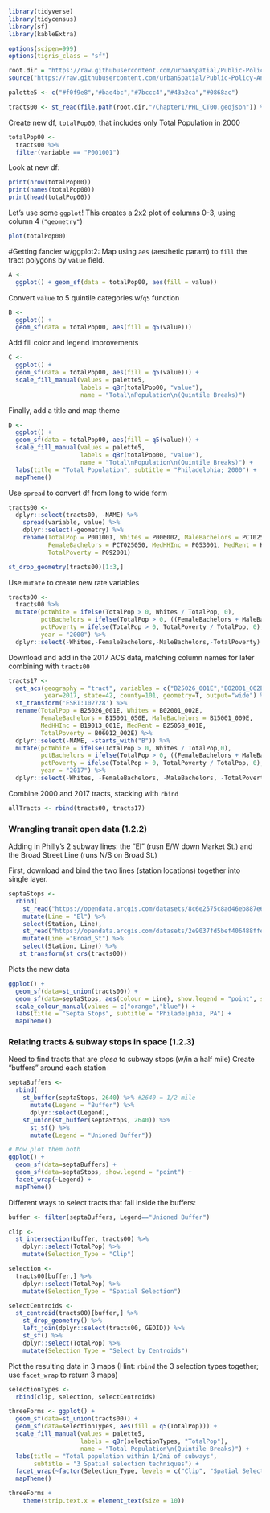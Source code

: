 ```r
library(tidyverse)
library(tidycensus)
library(sf)
library(kableExtra)

options(scipen=999)
options(tigris_class = "sf")

root.dir = "https://raw.githubusercontent.com/urbanSpatial/Public-Policy-Analytics-Landing/master/DATA/"
source("https://raw.githubusercontent.com/urbanSpatial/Public-Policy-Analytics-Landing/master/functions.r")
```
```r
palette5 <- c("#f0f9e8","#bae4bc","#7bccc4","#43a2ca","#0868ac")
```

```r
tracts00 <- st_read(file.path(root.dir,"/Chapter1/PHL_CT00.geojson")) %>% st_transform('ESRI:102728')
```

Create new df, `totalPop00`, that includes only Total Population in 2000
```r
totalPop00 <-
  tracts00 %>%
  filter(variable == "P001001")
```

Look at new df:
```r
print(nrow(totalPop00))
print(names(totalPop00))
print(head(totalPop00))
```

Let's use some `ggplot`! This creates a 2x2 plot of columns 0-3, using column 4 (`"geometry"`)
```r
plot(totalPop00)
```

#Getting fancier w/ggplot2:
Map using `aes` (aesthetic param) to `fill` the tract polygons by `value` field.
```r
A <- 
  ggplot() + geom_sf(data = totalPop00, aes(fill = value))
```

Convert `value` to 5 quintile categories w/`q5` function
```r
B <- 
  ggplot() +
  geom_sf(data = totalPop00, aes(fill = q5(value)))
```

Add fill color and legend improvements
```r
C <-
  ggplot() +
  geom_sf(data = totalPop00, aes(fill = q5(value))) +
  scale_fill_manual(values = palette5,
                    labels = qBr(totalPop00, "value"),
                    name = "Total\nPopulation\n(Quintile Breaks)")
```

Finally, add a title and map theme
```r
D <-
  ggplot() +
  geom_sf(data = totalPop00, aes(fill = q5(value))) +
  scale_fill_manual(values = palette5,
                    labels = qBr(totalPop00, "value"),
                    name = "Total\nPopulation\n(Quintile Breaks)") +
  labs(title = "Total Population", subtitle = "Philadelphia; 2000") +
  mapTheme()
```

Use `spread` to convert df from long to wide form
```r
tracts00 <- 
  dplyr::select(tracts00, -NAME) %>%
    spread(variable, value) %>%
    dplyr::select(-geometry) %>%
    rename(TotalPop = P001001, Whites = P006002, MaleBachelors = PCT025009,
           FemaleBachelors = PCT025050, MedHHInc = P053001, MedRent = H056001,
           TotalPoverty = P092001) 

st_drop_geometry(tracts00)[1:3,]
```

Use `mutate` to create new rate variables
```r
tracts00 <- 
  tracts00 %>%
  mutate(pctWhite = ifelse(TotalPop > 0, Whites / TotalPop, 0),
         pctBachelors = ifelse(TotalPop > 0, ((FemaleBachelors + MaleBachelors) / TotalPop), 0),
         pctPoverty = ifelse(TotalPop > 0, TotalPoverty / TotalPop, 0),
         year = "2000") %>%
  dplyr::select(-Whites,-FemaleBachelors,-MaleBachelors,-TotalPoverty)
```

Download and add in the 2017 ACS data, matching column names for later combining with `tracts00`
```r
tracts17 <- 
  get_acs(geography = "tract", variables = c("B25026_001E","B02001_002E","B15001_050E","B15001_009E","B19013_001E","B25058_001E","B06012_002E"),
          year=2017, state=42, county=101, geometry=T, output="wide") %>%
  st_transform('ESRI:102728') %>%
  rename(TotalPop = B25026_001E, Whites = B02001_002E,
         FemaleBachelors = B15001_050E, MaleBachelors = B15001_009E,
         MedHHInc = B19013_001E, MedRent = B25058_001E,
         TotalPoverty = B06012_002E) %>%
  dplyr::select(-NAME, -starts_with("B")) %>%
  mutate(pctWhite = ifelse(TotalPop > 0, Whites / TotalPop,0),
         pctBachelors = ifelse(TotalPop > 0, ((FemaleBachelors + MaleBachelors) / TotalPop),0),
         pctPoverty = ifelse(TotalPop > 0, TotalPoverty / TotalPop, 0),
         year = "2017") %>%
  dplyr::select(-Whites, -FemaleBachelors, -MaleBachelors, -TotalPoverty) 
```

Combine 2000 and 2017 tracts, stacking with `rbind`
```r
allTracts <- rbind(tracts00, tracts17)
```

### Wrangling transit open data (1.2.2)
Adding in Philly's 2 subway lines: the "El" (rusn E/W down Market St.) and the Broad Street Line (runs N/S on Broad St.)

First, download and bind the two lines (station locations) together into single layer.
```r
septaStops <- 
  rbind(
    st_read("https://opendata.arcgis.com/datasets/8c6e2575c8ad46eb887e6bb35825e1a6_0.geojson") %>% 
    mutate(Line = "El") %>% 
    select(Station, Line),
    st_read("https://opendata.arcgis.com/datasets/2e9037fd5bef406488ffe5bb67d21312_0.geojson") %>%
    mutate(Line ="Broad_St") %>%
    select(Station, Line)) %>%
   st_transform(st_crs(tracts00))
```

Plots the new data
```r
ggplot() +
  geom_sf(data=st_union(tracts00)) +
  geom_sf(data=septaStops, aes(colour = Line), show.legend = "point", size=2) +
  scale_colour_manual(values = c("orange","blue")) +
  labs(title = "Septa Stops", subtitle = "Philadelphia, PA") +
  mapTheme()
```

### Relating tracts & subway stops in space (1.2.3)
Need to find tracts that are *close* to subway stops (w/in a half mile)
Create "buffers" around each station
```r
septaBuffers <-
  rbind(
    st_buffer(septaStops, 2640) %>% #2640 = 1/2 mile
      mutate(Legend = "Buffer") %>%
      dplyr::select(Legend),
    st_union(st_buffer(septaStops, 2640)) %>%
      st_sf() %>%
      mutate(Legend = "Unioned Buffer"))

# Now plot them both
ggplot() +
  geom_sf(data=septaBuffers) +
  geom_sf(data=septaStops, show.legend = "point") +
  facet_wrap(~Legend) +
  mapTheme()
```

Different ways to select tracts that fall inside the buffers:
```r
buffer <- filter(septaBuffers, Legend=="Unioned Buffer")

clip <- 
  st_intersection(buffer, tracts00) %>%
    dplyr::select(TotalPop) %>%
    mutate(Selection_Type = "Clip")

selection <- 
  tracts00[buffer,] %>%
    dplyr::select(TotalPop) %>%
    mutate(Selection_Type = "Spatial Selection")

selectCentroids <-
  st_centroid(tracts00)[buffer,] %>%
    st_drop_geometry() %>%
    left_join(dplyr::select(tracts00, GEOID)) %>%
    st_sf() %>%
    dplyr::select(TotalPop) %>%
    mutate(Selection_Type = "Select by Centroids")
```

Plot the resulting data in 3 maps
(Hint: `rbind` the 3 selection types together; use `facet_wrap` to return 3 maps)
```r
selectionTypes <-
  rbind(clip, selection, selectCentroids)

threeForms <- ggplot() +
  geom_sf(data=st_union(tracts00)) +
  geom_sf(data=selectionTypes, aes(fill = q5(TotalPop))) +
  scale_fill_manual(values = palette5,
                    labels = qBr(selectionTypes, "TotalPop"),
                    name = "Total Population\n(Quintile Breaks)") +
  labs(title = "Total population within 1/2mi of subways", 
       subtitle = "3 Spatial selection techniques") +
  facet_wrap(~factor(Selection_Type, levels = c("Clip", "Spatial Selection", "Select by Centroids"))) +
  mapTheme()

threeForms + 
    theme(strip.text.x = element_text(size = 10))
```

